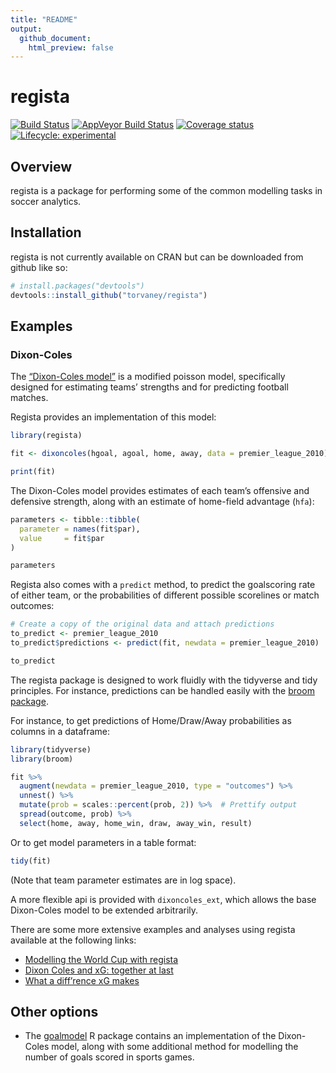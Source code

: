 ```yaml
---
title: "README"
output:
  github_document:
    html_preview: false
---
```


<!-- README.md is generated from README.Rmd. Please edit that file -->

# regista

[![Build Status](https://travis-ci.org/Torvaney/regista.svg?branch=master)](https://travis-ci.org/Torvaney/regista)
[![AppVeyor Build Status](https://ci.appveyor.com/api/projects/status/github/Torvaney/regista?branch=master&svg=true)](https://ci.appveyor.com/project/Torvaney/regista)
[![Coverage status](https://codecov.io/gh/Torvaney/regista/branch/master/graph/badge.svg)](https://codecov.io/github/Torvaney/regista?branch=master)
[![Lifecycle: experimental](https://img.shields.io/badge/lifecycle-experimental-orange.svg)](https://www.tidyverse.org/lifecycle/#experimental)

## Overview

regista is a package for performing some of the common modelling tasks in soccer
analytics.

## Installation

regista is not currently available on CRAN but can be downloaded from github like so:

```r
# install.packages("devtools")
devtools::install_github("torvaney/regista")
```

## Examples

### Dixon-Coles

The ["Dixon-Coles model"](http://web.math.ku.dk/~rolf/teaching/thesis/DixonColes.pdf) is a modified poisson model, specifically designed for estimating teams' strengths and for predicting football matches. 

Regista provides an implementation of this model:

```r
library(regista)

fit <- dixoncoles(hgoal, agoal, home, away, data = premier_league_2010)

print(fit)
```

The Dixon-Coles model provides estimates of each team's offensive and defensive strength, along with
an estimate of home-field advantage (`hfa`):

```r
parameters <- tibble::tibble(
  parameter = names(fit$par),
  value     = fit$par
)

parameters
```

Regista also comes with a `predict` method, to predict the goalscoring 
rate of either team, or the probabilities of different possible scorelines or 
match outcomes:

```r
# Create a copy of the original data and attach predictions
to_predict <- premier_league_2010
to_predict$predictions <- predict(fit, newdata = premier_league_2010)

to_predict
```

The regista package is designed to work fluidly with the tidyverse and tidy principles.
For instance, predictions can be handled easily with the [broom package](https://www.tidyverse.org/articles/2018/07/broom-0-5-0/).

For instance, to get predictions of Home/Draw/Away probabilities as columns in a
dataframe:

```r
library(tidyverse)
library(broom)

fit %>% 
  augment(newdata = premier_league_2010, type = "outcomes") %>% 
  unnest() %>%
  mutate(prob = scales::percent(prob, 2)) %>%  # Prettify output
  spread(outcome, prob) %>% 
  select(home, away, home_win, draw, away_win, result)
```

Or to get model parameters in a table format:

```r
tidy(fit)
```

(Note that team parameter estimates are in log space).

A more flexible api is provided with `dixoncoles_ext`, which allows the base Dixon-Coles model to be extended arbitrarily.

There are some more extensive examples and analyses using regista available at the following links:

 * [Modelling the World Cup with regista](http://www.statsandsnakeoil.com/2018/06/05/modelling-the-world-cup-with-regista/)
 * [Dixon Coles and xG: together at last](http://www.statsandsnakeoil.com/2018/06/22/dixon-coles-and-xg-together-at-last/)
 * [What a diff'rence xG makes](http://www.statsandsnakeoil.com/2018/07/15/what-a-diff-rence-xg-makes/)


Other options
---

* The [goalmodel](https://github.com/opisthokonta/goalmodel) R package contains an
implementation of the Dixon-Coles model, along with some additional method for
modelling the number of goals scored in sports games.